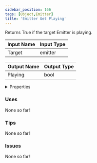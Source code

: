 ```yaml
---
sidebar_position: 166
tags: [Object,Emitter]
title: 'Emitter Get Playing'
---
```


Returns True if the target Emitter is playing.






<EsbSvg />

| Input Name | Input Type |
|-----------|-----------|
| Target | emitter |

| Output Name | Output Type |
|-----------|-----------|
| Playing | bool |


<details>
  <summary>Properties</summary>
  <div>
    <div>
    <table>
      <thead>
        <tr>
          <th>Is beta required?</th>
          <th>❌</th>
        </tr>
        <tr>
          <th>Is this chip a trolling risk?</th>
          <th>❌</th>
        </tr>
        <tr>
          <th>Is this chip a role assignment risk?</th>
          <th>❌</th>
        </tr>
        <tr>
          <th>Chip UUID</th>
          <th>9fbee635-c6a4-4a02-a67b-295e075db7c9</th>
        </tr>
      </thead>
    </table>
    </div>
  </div>
</details>

### Uses

None so far!

### Tips

None so far!

### Issues

None so far!